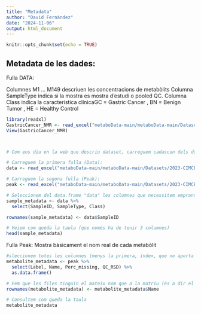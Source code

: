 ---
title: "Metadata"
author: "David Fernández"
date: "2024-11-06"
output: html_document
---

```{r setup, include=FALSE}
knitr::opts_chunk$set(echo = TRUE)
```

## Metadata de les dades:

Fulla DATA:

Columnes M1 ... M149 descriuen les concentracions de metabòlits
Columna SampleType indica si la mostra es mostra d'estudi o pooled QC.
Columna Class indica la característica clínicaGC = Gastric Cancer , BN = Benign Tumor , HE = Healthy Control


```{r}

library(readxl)
GastricCancer_NMR <- read_excel("metaboData-main/metaboData-main/Datasets/2023-CIMCBTutorial/GastricCancer_NMR.xlsx")
View(GastricCancer_NMR)



# Com ens diu en la web que descriu dataset, carreguem cadascun dels dos fulls d'excel en dues variables diferents (però ho fem en R):

# Carreguem la primera fulla (Data):
data <- read_excel("metaboData-main/metaboData-main/Datasets/2023-CIMCBTutorial/GastricCancer_NMR.xlsx", sheet = "Data")

# Carreguem la segona fulla (Peak):
peak <- read_excel("metaboData-main/metaboData-main/Datasets/2023-CIMCBTutorial/GastricCancer_NMR.xlsx", sheet = "Peak")

# Seleccionem del data.frame "data" les columnes que necessitem emprant %>% i la funció select():
sample_metadata <- data %>%
  select(SampleID, SampleType, Class) 

rownames(sample_metadata) <- data$SampleID

# Veiem com queda la taula (que només ha de tenir 3 columnes)
head(sample_metadata)
```

Fulla Peak:
Mostra bàsicament el nom real de cada metabòlit 

```{r}
#sleccionem totes les columnes (menys la primera, índex, que no aporta res)
metabolite_metadata <- peak %>%
  select(Label, Name, Perc_missing, QC_RSD) %>%
  as.data.frame()

# Fem que les files tinguin el mateix nom que a la matriu (és a dir el Name)
rownames(metabolite_metadata) <- metabolite_metadata$Name

# Consultem com queda la taula
metabolite_metadata



```
